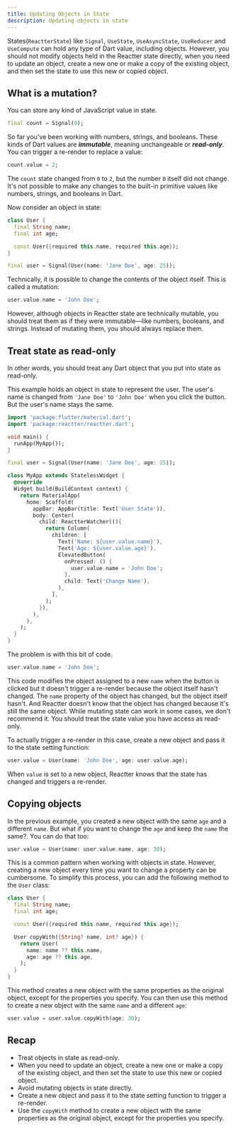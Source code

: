 ```yaml
---
title: Updating Objects in State
description: Updating objects in state
---
```


States(<HT>`ReactterState`</HT>) like <HT>`Signal`</HT>, <HT>`UseState`</HT>, <HT>`UseAsyncState`</HT>, <HT>`UseReducer`</HT> and <HT>`UseCompute`</HT> can hold any type of Dart value, including objects.
However, you should not modify objects held in the Reactter state directly,
when you need to update an object, create a new one or make a copy of the existing object,
and then set the state to use this new or copied object.

## What is a mutation?

You can store any kind of JavaScript value in state.

```dart showLineNumbers=false
final count = Signal(0);
```

So far you've been working with numbers, strings, and booleans.
These kinds of Dart values are _**immutable**_, meaning unchangeable or _**read-only**_.
You can trigger a re-render to replace a value:

```dart showLineNumbers=false
count.value = 2;
```

The `count` state changed from <HN>`0`</HN> to <HN>`2`</HN>, but the number <HN>`0`</HN> itself did not change.
It's not possible to make any changes to the built-in primitive values like numbers, strings, and booleans in Dart.

Now consider an object in state:

```dart showLineNumbers=false collapse={1-7}
class User {
  final String name;
  final int age;

  const User({required this.name, required this.age});
}

final user = Signal(User(name: 'Jane Doe', age: 25));
```

Technically, it is possible to change the contents of the object itself. This is called a mutation:

```dart showLineNumbers=false
user.value.name = 'John Doe';
```

However, although objects in Reactter state are technically mutable, you should treat them as if they were immutable—like numbers, booleans, and strings.
Instead of mutating them, you should always replace them.

## Treat state as read-only

In other words, you should treat any Dart object that you put into state as read-only.

This example holds an object in state to represent the user.
The user's name is changed from <HS>`'Jane Doe'`</HS> to <HS>`'John Doe'`</HS> when you click the button.
But the user's name stays the same.

```dart title="main.dart"
import 'package:flutter/material.dart';
import 'package:reactter/reactter.dart';

void main() {
  runApp(MyApp());
}

final user = Signal(User(name: 'Jane Doe', age: 25));

class MyApp extends StatelessWidget {
  @override
  Widget build(BuildContext context) {
    return MaterialApp(
      home: Scaffold(
        appBar: AppBar(title: Text('User State')),
        body: Center(
          child: ReactterWatcher((){
            return Column(
              children: [
                Text('Name: ${user.value.name}'),
                Text('Age: ${user.value.age}'),
                ElevatedButton(
                  onPressed: () {
                    user.value.name = 'John Doe';
                  },
                  child: Text('Change Name'),
                ),
              ],
            );
          }),
        ),
      ),
    );
  }
}
```

The problem is with this bit of code.

```dart startLineNumber=24
user.value.name = 'John Doe';
```

This code modifies the object assigned to a new `name` when the button is clicked
but it doesn't trigger a re-render because the object itself hasn't changed.
The `name` property of the object has changed, but the object itself hasn't.
And Reactter doesn't know that the object has changed because it's still the same object.
While mutating state can work in some cases, we don't recommend it.
You should treat the state value you have access as read-only.

To actually trigger a re-render in this case, create a new object and pass it to the state setting function:

```dart startLineNumber=24
user.value = User(name: 'John Doe', age: user.value.age);
```

When `value` is set to a new object, Reactter knows that the state has changed and triggers a re-render.

## Copying objects

In the previous example, you created a new object with the same `age` and a different `name`.
But what if you want to change the `age` and keep the `name` the same?. You can do that too:

```dart showLineNumbers=false
user.value = User(name: user.value.name, age: 30);
```

This is a common pattern when working with objects in state.
However, creating a new object every time you want to change a property can be cumbersome.
To simplify this process, you can add the following method to the <HT>`User`</HT> class:

```dart showLineNumbers=false collapse={2-6}
class User {
  final String name;
  final int age;

  const User({required this.name, required this.age});

  User copyWith({String? name, int? age}) {
    return User(
      name: name ?? this.name,
      age: age ?? this.age,
    );
  }
}
```

This method creates a new object with the same properties as the original object, except for the properties you specify.
You can then use this method to create a new object with the same `name` and a different `age`:

```dart showLineNumbers=false
user.value = user.value.copyWith(age: 30);
```

## Recap

- Treat objects in state as read-only.
- When you need to update an object, create a new one or make a copy of the existing object, and then set the state to use this new or copied object.
- Avoid mutating objects in state directly.
- Create a new object and pass it to the state setting function to trigger a re-render.
- Use the <HM>`copyWith`</HM> method to create a new object with the same properties as the original object, except for the properties you specify.